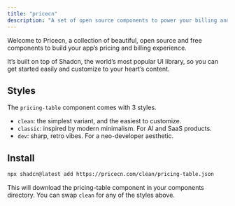 ```yaml
---
title: "pricecn"
description: "A set of open source components to power your billing and pricing experience"
---
```


Welcome to Pricecn, a collection of beautiful, open source and free components to build your app’s pricing and billing experience.

It’s built on top of Shadcn, the world’s most popular UI library, so you can get started easily and customize to your heart’s content.

## Styles

The `pricing-table` component comes with 3 styles.

- `clean`: the simplest variant, and the easiest to customize.
- `classic`: inspired by modern minimalism. For AI and SaaS products.
- `dev`: sharp, retro vibes. For a neo-developer aesthetic.

## Install

```bash
npx shadcn@latest add https://pricecn.com/clean/pricing-table.json
```

This will download the pricing-table component in your components directory. You can swap `clean` for any of the styles above.
